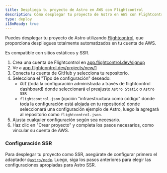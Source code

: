 ```yaml
---
title: Despliega tu proyecto de Astro en AWS con Flightcontrol
description: Cómo desplegar tu proyecto de Astro en AWS con Flightcontrol
type: deploy
i18nReady: true
---
```


Puedes desplegar tu proyecto de Astro utilizando [Flightcontrol](https://www.flightcontrol.dev?ref=astro), que proporciona despliegues totalmente automatizados en tu cuenta de AWS.

Es compatible con sitios estáticos y SSR.

1. Crea una cuenta de Flightcontrol en [app.flightcontrol.dev/signup](https://app.flightcontrol.dev/signup?ref=astro)
2. Ve a [app.flightcontrol.dev/projects/new/1](https://app.flightcontrol.dev/projects/new/1)
3. Conecta tu cuenta de GitHub y selecciona tu repositorio.
4. Selecciona el "Tipo de configuración" deseado:
    - `GUI` (toda la configuración administrada a través de flightcontrol dashboard) donde seleccionará el preajuste `Astro Static` o `Astro SSR`
    - `flightcontrol.json` (opción "infraestructura como código" donde toda la configuración está alojada en tu repositorio) donde seleccionará una configuración ejemplo de Astro, luego la agregará al repositorio como `flightcontrol.json`.
5. Ajusta cualquier configuración según sea necesario.
6. Haz clic en "Crear proyecto" y completa los pasos necesarios, como vincular su cuenta de AWS.

### Configuración SSR

Para desplegar tu proyecto como SSR, asegúrate de configurar primero el adaptador [`@astro/node`](/es/guides/integrations-guide/node/). Luego, siga los pasos anteriores para elegir las configuraciones apropiadas para Astro SSR.
